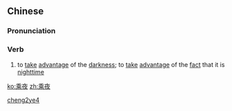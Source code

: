 ==Chinese==
{{zh-forms}}

===Pronunciation===
{{zh-pron
|m=chéngyè
|cat=v
}}

===Verb===
{{zh-verb}}

# {{lb|zh|literary}} to [[take]] [[advantage]] of the [[darkness]]; to [[take]] [[advantage]] of the [[fact]] that it is [[nighttime]]

[[Category:Mandarin literary terms|cheng2ye4]]

[[ko:乘夜]]
[[zh:乘夜]]